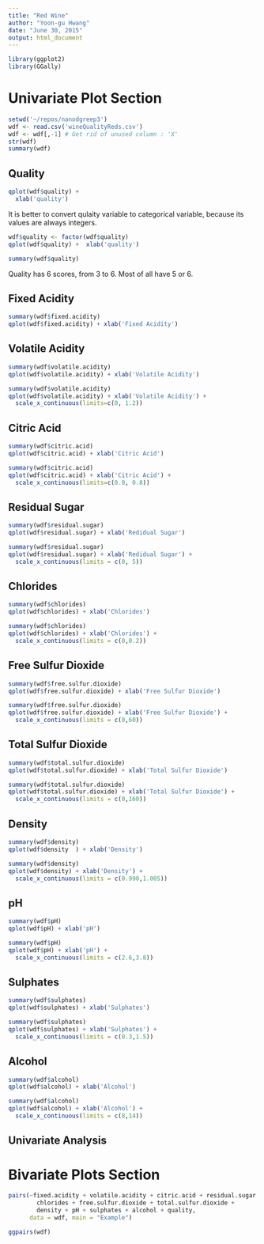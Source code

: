```yaml
---
title: "Red Wine"
author: "Yoon-gu Hwang"
date: "June 30, 2015"
output: html_document
---
```


```r
library(ggplot2)
library(GGally)
```

# Univariate Plot Section
```r
setwd('~/repos/nanodgreep3')
wdf <- read.csv('wineQualityReds.csv')
wdf <- wdf[,-1] # Get rid of unused column : 'X'
str(wdf)
summary(wdf)
```

## Quality
```r
qplot(wdf$quality) +
  xlab('quality')
```

It is better to convert qulaity variable to categorical variable, because its values are always integers.

```r
wdf$quality <- factor(wdf$quality)
qplot(wdf$quality) +  xlab('quality')
```

```r
summary(wdf$quality)
```

Quality has 6 scores, from 3 to 6. Most of all have 5 or 6.

## Fixed Acidity
```r
summary(wdf$fixed.acidity)
qplot(wdf$fixed.acidity) + xlab('Fixed Acidity')
```

## Volatile Acidity
```r
summary(wdf$volatile.acidity)
qplot(wdf$volatile.acidity) + xlab('Volatile Acidity')
```

```r
summary(wdf$volatile.acidity)
qplot(wdf$volatile.acidity) + xlab('Volatile Acidity') +
  scale_x_continuous(limits=c(0, 1.2))
```

## Citric Acid 
```r
summary(wdf$citric.acid)
qplot(wdf$citric.acid) + xlab('Citric Acid')
```

```r
summary(wdf$citric.acid)
qplot(wdf$citric.acid) + xlab('Citric Acid') +
  scale_x_continuous(limits=c(0.0, 0.8))
```

## Residual Sugar
```r
summary(wdf$residual.sugar)
qplot(wdf$residual.sugar) + xlab('Redidual Sugar')
```

```r
summary(wdf$residual.sugar)
qplot(wdf$residual.sugar) + xlab('Redidual Sugar') +
  scale_x_continuous(limits = c(0, 5))
```

## Chlorides
```r
summary(wdf$chlorides)
qplot(wdf$chlorides) + xlab('Chlorides')
```

```r
summary(wdf$chlorides)
qplot(wdf$chlorides) + xlab('Chlorides') +
  scale_x_continuous(limits = c(0,0.2))
```

## Free Sulfur Dioxide
```r
summary(wdf$free.sulfur.dioxide)
qplot(wdf$free.sulfur.dioxide) + xlab('Free Sulfur Dioxide')
```

```r
summary(wdf$free.sulfur.dioxide)
qplot(wdf$free.sulfur.dioxide) + xlab('Free Sulfur Dioxide') +
  scale_x_continuous(limits = c(0,60))
```

## Total Sulfur Dioxide
```r
summary(wdf$total.sulfur.dioxide)
qplot(wdf$total.sulfur.dioxide) + xlab('Total Sulfur Dioxide')
```

```r
summary(wdf$total.sulfur.dioxide)
qplot(wdf$total.sulfur.dioxide) + xlab('Total Sulfur Dioxide') +
  scale_x_continuous(limits = c(0,160))
```

## Density
```r
summary(wdf$density)
qplot(wdf$density  ) + xlab('Density')
```

```r
summary(wdf$density)
qplot(wdf$density) + xlab('Density') +
  scale_x_continuous(limits = c(0.990,1.005))
```

## pH
```r
summary(wdf$pH)
qplot(wdf$pH) + xlab('pH')
```

```r
summary(wdf$pH)
qplot(wdf$pH) + xlab('pH') +
  scale_x_continuous(limits = c(2.6,3.8))
```

## Sulphates
```r
summary(wdf$sulphates)
qplot(wdf$sulphates) + xlab('Sulphates')
```

```r
summary(wdf$sulphates)
qplot(wdf$sulphates) + xlab('Sulphates') +
  scale_x_continuous(limits = c(0.3,1.5))
```

## Alcohol
```r
summary(wdf$alcohol)
qplot(wdf$alcohol) + xlab('Alcohol')
```

```r
summary(wdf$alcohol)
qplot(wdf$alcohol) + xlab('Alcohol') +
  scale_x_continuous(limits = c(8,14))
```

## Univariate Analysis

# Bivariate Plots Section

```r
pairs(~fixed.acidity + volatile.acidity + citric.acid + residual.sugar +
        chlorides + free.sulfur.dioxide + total.sulfur.dioxide + 
        density + pH + sulphates + alcohol + quality, 
      data = wdf, main = "Example")
```

```r
ggpairs(wdf)
```

